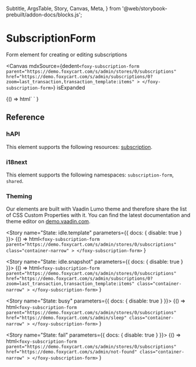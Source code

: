   Subtitle,
  ArgsTable,
  Story,
  Canvas,
  Meta,
} from '@web/storybook-prebuilt/addon-docs/blocks.js';

<Meta title="Forms / SubscriptionForm" />

# SubscriptionForm

<Subtitle>Form element for creating or editing subscriptions</Subtitle>

<Canvas
  mdxSource={dedent`
    <foxy-subscription-form
      parent="https://demo.foxycart.com/s/admin/stores/0/subscriptions"
      href="https://demo.foxycart.com/s/admin/subscriptions/0?zoom=last_transaction,transaction_template:items"
    >
    </foxy-subscription-form>
  `}
  isExpanded
>
  <Story name="Playground">
    {() =>
      html`
        <foxy-subscription-form
          parent="https://demo.foxycart.com/s/admin/stores/0/subscriptions"
          href="https://demo.foxycart.com/s/admin/subscriptions/0?zoom=last_transaction,transaction_template:items"
          class="container-narrow"
        >
        </foxy-subscription-form>
      `
    }
  </Story>
</Canvas>

## Reference

<ArgsTable of="foxy-subscription-form" />

### hAPI

This element supports the following resources: [subscription](https://api.foxycart.com/rels/subscription).

### i18next

This element supports the following namespaces: `subscription-form`, `shared`.

### Theming

Our elements are built with Vaadin Lumo theme and therefore share the list of CSS Custom Properties with it. You can find the latest documentation and theme editor on [demo.vaadin.com](https://demo.vaadin.com/lumo-editor/).

<Story name="State: idle.template" parameters={{ docs: { disable: true } }}>
  {() =>
    html`
      <foxy-subscription-form
        parent="https://demo.foxycart.com/s/admin/stores/0/subscriptions"
        class="container-narrow"
      >
      </foxy-subscription-form>
    `
  }
</Story>

<Story name="State: idle.snapshot" parameters={{ docs: { disable: true } }}>
  {() =>
    html`
      <foxy-subscription-form
        parent="https://demo.foxycart.com/s/admin/stores/0/subscriptions"
        href="https://demo.foxycart.com/s/admin/subscriptions/0?zoom=last_transaction,transaction_template:items"
        class="container-narrow"
      >
      </foxy-subscription-form>
    `
  }
</Story>

<Story name="State: busy" parameters={{ docs: { disable: true } }}>
  {() =>
    html`
      <foxy-subscription-form
        parent="https://demo.foxycart.com/s/admin/stores/0/subscriptions"
        href="https://demo.foxycart.com/s/admin/sleep"
        class="container-narrow"
      >
      </foxy-subscription-form>
    `
  }
</Story>

<Story name="State: fail" parameters={{ docs: { disable: true } }}>
  {() =>
    html`
      <foxy-subscription-form
        parent="https://demo.foxycart.com/s/admin/stores/0/subscriptions"
        href="https://demo.foxycart.com/s/admin/not-found"
        class="container-narrow"
      >
      </foxy-subscription-form>
    `
  }
</Story>
